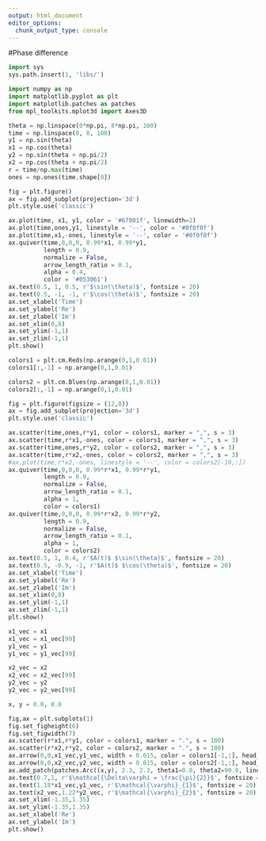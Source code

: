 ```yaml
---
output: html_document
editor_options: 
  chunk_output_type: console
---
```



#Phase difference

```python
import sys
sys.path.insert(1, 'libs/')

import numpy as np
import matplotlib.pyplot as plt
import matplotlib.patches as patches
from mpl_toolkits.mplot3d import Axes3D

theta = np.linspace(0*np.pi, 8*np.pi, 100)
time = np.linspace(0, 8, 100)
y1 = np.sin(theta)
x1 = np.cos(theta)
y2 = np.sin(theta + np.pi/2)
x2 = np.cos(theta + np.pi/2)
r = time/np.max(time)
ones = np.ones(time.shape[0])

fig = plt.figure()
ax = fig.add_subplot(projection='3d')
plt.style.use('classic')

ax.plot(time, x1, y1, color = '#67001f', linewidth=2)
ax.plot(time,ones,y1, linestyle = '--', color = '#0f0f0f')
ax.plot(time,x1,-ones, linestyle = '--', color = '#0f0f0f')
ax.quiver(time,0,0,0, 0.99*x1, 0.99*y1, 
          length = 0.9, 
          normalize = False, 
          arrow_length_ratio = 0.1, 
          alpha = 0.4, 
          color = '#053061')
ax.text(0.5, 1, 0.5, r'$\sin(\theta)$', fontsize = 20)
ax.text(0.5, -1, -1, r'$\cos(\theta)$', fontsize = 20)
ax.set_xlabel('Time')
ax.set_ylabel('Re')
ax.set_zlabel('Im')
ax.set_xlim(0,8)
ax.set_ylim(-1,1)
ax.set_zlim(-1,1)
plt.show()

colors1 = plt.cm.Reds(np.arange(0,1,0.01))
colors1[:,-1] = np.arange(0,1,0.01)

colors2 = plt.cm.Blues(np.arange(0,1,0.01))
colors2[:,-1] = np.arange(0,1,0.01)

fig = plt.figure(figsize = (12,8))
ax = fig.add_subplot(projection='3d')
plt.style.use('classic')

ax.scatter(time,ones,r*y1, color = colors1, marker = ",", s = 3)
ax.scatter(time,r*x1,-ones, color = colors1, marker = ",", s = 3)
ax.scatter(time,ones,r*y2, color = colors2, marker = ",", s = 3)
ax.scatter(time,r*x2,-ones, color = colors2, marker = ",", s = 3)
#ax.plot(time,r*x2,-ones, linestyle = '--', color = colors2[-10,:])
ax.quiver(time,0,0,0, 0.99*r*x1, 0.99*r*y1, 
          length = 0.9, 
          normalize = False, 
          arrow_length_ratio = 0.1, 
          alpha = 1, 
          color = colors1)
ax.quiver(time,0,0,0, 0.99*r*x2, 0.99*r*y2, 
          length = 0.9, 
          normalize = False, 
          arrow_length_ratio = 0.1, 
          alpha = 1, 
          color = colors2)
ax.text(0.5, 1, 0.4, r'$A(t)$ $\sin(\theta)$', fontsize = 20)
ax.text(0.5, -0.9, -1, r'$A(t)$ $\cos(\theta)$', fontsize = 20)
ax.set_xlabel('Time')
ax.set_ylabel('Re')
ax.set_zlabel('Im')
ax.set_xlim(0,8)
ax.set_ylim(-1,1)
ax.set_zlim(-1,1)
plt.show()

x1_vec = x1
x1_vec = x1_vec[99]
y1_vec = y1
y1_vec = y1_vec[99]

x2_vec = x2
x2_vec = x2_vec[99]
y2_vec = y2
y2_vec = y2_vec[99]

x, y = 0.0, 0.0

fig,ax = plt.subplots(1)
fig.set_figheight(6)
fig.set_figwidth(7)
ax.scatter(r*x1,r*y1, color = colors1, marker = ".", s = 100)
ax.scatter(r*x2,r*y2, color = colors2, marker = ".", s = 100)
ax.arrow(0,0,x1_vec,y1_vec, width = 0.015, color = colors1[-1,:], head_width = 0.1)
ax.arrow(0,0,x2_vec,y2_vec, width = 0.015, color = colors2[-1,:], head_width = 0.1)
ax.add_patch(patches.Arc((x,y), 2.3, 2.3, theta1=0.0, theta2=90.0, linestyle = '--'))
ax.text(0.7,1, r'$\mathcal{\Delta\varphi = \frac{\pi}{2}}$', fontsize = 24)
ax.text(1.18*x1_vec,y1_vec, r'$\mathcal{\varphi}_{1}$', fontsize = 20)
ax.text(x2_vec,1.22*y2_vec, r'$\mathcal{\varphi}_{2}$', fontsize = 20)
ax.set_xlim(-1.35,1.35)
ax.set_ylim(-1.35,1.35)
ax.set_xlabel('Re')
ax.set_ylabel('Im')
plt.show()
```